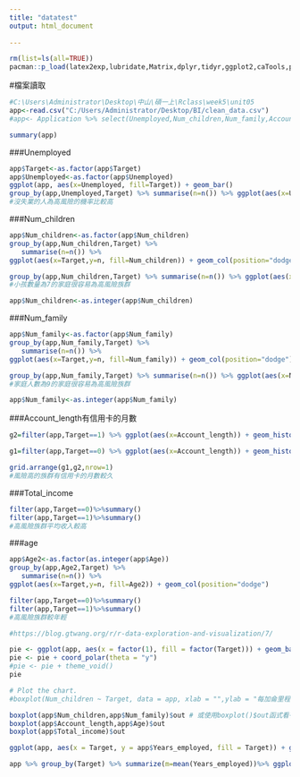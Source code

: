 ---
title: "datatest"
output: html_document
   
---

```{r echo=T, message=F, cache=F, warning=F}
rm(list=ls(all=TRUE))
pacman::p_load(latex2exp,lubridate,Matrix,dplyr,tidyr,ggplot2,caTools,plotly,ggrepel,gridExtra,openxlsx,gganimate)
```

#檔案讀取
```{r}
#C:\Users\Administrator\Desktop\中山\碩一上\Rclass\week5\unit05
app<-read.csv("C:/Users/Administrator/Desktop/BI/clean_data.csv")
#app<- Application %>% select(Unemployed,Num_children,Num_family,Account_length,Total_income,Years_employed,Age,Target)
```

```{r}
summary(app)
```


###Unemployed
```{r}
app$Target<-as.factor(app$Target)
app$Unemployed<-as.factor(app$Unemployed)
ggplot(app, aes(x=Unemployed, fill=Target)) + geom_bar()
group_by(app,Unemployed,Target) %>% summarise(n=n()) %>% ggplot(aes(x=Unemployed,y=n, fill=Target)) + geom_col(position="fill")
#沒失業的人為高風險的機率比較高
```


###Num_children
```{r}
app$Num_children<-as.factor(app$Num_children)
group_by(app,Num_children,Target) %>% 
   summarise(n=n()) %>%
ggplot(aes(x=Target,y=n, fill=Num_children)) + geom_col(position="dodge")

group_by(app,Num_children,Target) %>% summarise(n=n()) %>% ggplot(aes(x=Num_children,y=n, fill=Target)) + geom_col(position="fill")
#小孩數量為7的家庭很容易為高風險族群
```


```{r}
app$Num_children<-as.integer(app$Num_children)
```



###Num_family
```{r}
app$Num_family<-as.factor(app$Num_family)
group_by(app,Num_family,Target) %>% 
   summarise(n=n()) %>%
ggplot(aes(x=Target,y=n, fill=Num_family)) + geom_col(position="dodge")

group_by(app,Num_family,Target) %>% summarise(n=n()) %>% ggplot(aes(x=Num_family,y=n, fill=Target)) + geom_col(position="fill")
#家庭人數為9的家庭很容易為高風險族群
```

```{r}
app$Num_family<-as.integer(app$Num_family)
```

###Account_length有信用卡的月數
```{r}
g2=filter(app,Target==1) %>% ggplot(aes(x=Account_length)) + geom_histogram(binwidth=10)+ labs(title=1,y="")

g1=filter(app,Target==0) %>% ggplot(aes(x=Account_length)) + geom_histogram(binwidth=10)+ labs(title=0,y="")

grid.arrange(g1,g2,nrow=1)
#風險高的族群有信用卡的月數較久
```


###Total_income
```{r}
filter(app,Target==0)%>%summary()
filter(app,Target==1)%>%summary()
#高風險族群平均收入較高
```
###age
```{r}
app$Age2<-as.factor(as.integer(app$Age))
group_by(app,Age2,Target) %>% 
   summarise(n=n()) %>%
ggplot(aes(x=Target,y=n, fill=Age2)) + geom_col(position="dodge")

```

```{r}
filter(app,Target==0)%>%summary()
filter(app,Target==1)%>%summary()
#高風險族群較年輕
```

```{r}
#https://blog.gtwang.org/r/r-data-exploration-and-visualization/7/
```

```{r}
pie <- ggplot(app, aes(x = factor(1), fill = factor(Target))) + geom_bar(width = 1)
pie <- pie + coord_polar(theta = "y")
#pie <- pie + theme_void()
pie
```

```{r}
# Plot the chart.
#boxplot(Num_children ~ Target, data = app, xlab = "",ylab = "每加侖里程", main = "里程數據")

boxplot(app$Num_children,app$Num_family)$out # 或使用boxplot()$out函式看有哪些離群值
boxplot(app$Account_length,app$Age)$out
boxplot(app$Total_income)$out
```

```{r}
ggplot(app, aes(x = Target, y = app$Years_employed, fill = Target)) + geom_boxplot(width = .5) 

```

```{r}
app %>% group_by(Target) %>% summarize(m=mean(Years_employed))%>% ggplot(aes(x=Target,y=m, fill=Target)) + geom_col(position="dodge")
```


